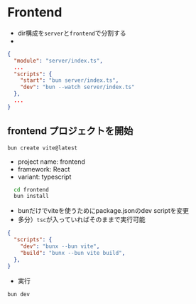 # Frontend

- dir構成を`server`と`frontend`で分割する
- 
```json filename="package.json"
{
  "module": "server/index.ts",
  ...
  "scripts": {
    "start": "bun server/index.ts",
    "dev": "bun --watch server/index.ts"
  },
  ...
}
```

## frontend プロジェクトを開始

```sh
bun create vite@latest
```
- project name: frontend
- framework: React
- variant: typescript
```sh
  cd frontend
  bun install
```

- bunだけでviteを使うためにpackage.jsonのdev scriptを変更
- 多分）`tsc`が入っていればそのままで実行可能
```json filename="frontend/package.json"
{
  "scripts": {
    "dev": "bunx --bun vite",
    "build": "bunx --bun vite build",
  },
}
```

- 実行
```sh
bun dev
```


